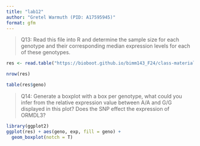 ```yaml
---
title: "lab12"
author: "Gretel Warmuth (PID: A17595945)"
format: gfm
---
```


> Q13: Read this file into R and determine the sample size for each genotype and their corresponding median expression levels for each of these genotypes.

```r
res <- read.table("https://bioboot.github.io/bimm143_F24/class-material/rs8067378_ENSG00000172057.6.txt")
```

```r
nrow(res)
```

```r
table(res$geno)
```

> Q14: Generate a boxplot with a box per genotype, what could you infer from the relative expression value between A/A and G/G displayed in this plot? Does the SNP effect the expression of ORMDL3?

```r
library(ggplot2)
ggplot(res) + aes(geno, exp, fill = geno) +
  geom_boxplot(notch = T)
```

